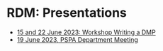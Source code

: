 # RDM: Presentations {#rdm-presentations}

- [15 and 22 June 2023: Workshop Writing a DMP](assets/2023-1-WritingDMP-FSW-Workshop1and2-Presentation.pptx)
- [19 June 2023, PSPA Department Meeting](presentations/rdm_for_pspa.pdf) 
